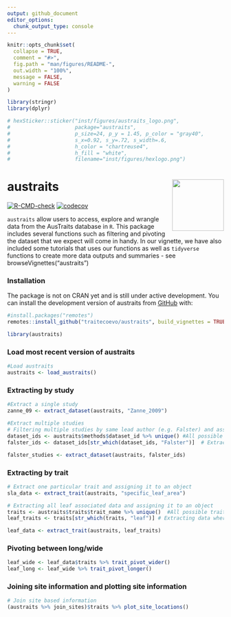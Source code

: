 ```yaml
---
output: github_document
editor_options: 
  chunk_output_type: console
---
```


<!-- README.md is generated from README.Rmd. Please edit that file -->

```r
knitr::opts_chunk$set(
  collapse = TRUE,
  comment = "#>",
  fig.path = "man/figures/README-",
  out.width = "100%",
  message = FALSE,
  warning = FALSE
)

library(stringr)
library(dplyr)

# hexSticker::sticker("inst/figures/austraits_logo.png",
#                     package="austraits",
#                     p_size=24, p_y = 1.45, p_color = "gray40",
#                     s_x=0.92, s_y=.72, s_width=.6,
#                     h_color = "chartreuse4",
#                     h_fill = "white",
#                     filename="inst/figures/hexlogo.png")
```

# austraits <img src="inst/figures/hexlogo.png" align="right" alt="" width="120" />

<!-- badges: start -->
[![R-CMD-check](https://github.com/traitecoevo/austraits/workflows/R-CMD-check/badge.svg)](https://github.com/traitecoevo/austraits/actions)
[![codecov](https://codecov.io/gh/traitecoevo/austraits/branch/master/graph/badge.svg?token=JT1M0AMZ44)](https://codecov.io/gh/traitecoevo/austraits)
<!-- badges: end -->

`austraits` allow users to access, explore and wrangle data from the AusTraits database in `R`. This package includes several functions such as filtering and pivoting the dataset that we expect will come in handy. In our vignette, we have also included some tutorials that uses our functions as well as `tidyverse` functions to create more data outputs and summaries - see browseVignettes("austraits")

### Installation

The package is not on CRAN yet and is still under active development. You can install the development version of austraits from [GitHub](https://github.com/traitecoevo/austraits) with:

```r
#install.packages("remotes")
remotes::install_github("traitecoevo/austraits", build_vignettes = TRUE)

library(austraits) 
```

### Load most recent version of austraits

```r
#Load austraits
austraits <- load_austraits()
```

### Extracting by study
```r
#Extract a single study
zanne_09 <- extract_dataset(austraits, "Zanne_2009") 

#Extract multiple studies
# Filtering multiple studies by same lead author (e.g. Falster) and assigning it to an object
dataset_ids <- austraits$methods$dataset_id %>% unique() #All possible dataset_ids 
falster_ids <- dataset_ids[str_which(dataset_ids, "Falster")]  # Extracting dataset_ids with lead author "Falster" 

falster_studies <- extract_dataset(austraits, falster_ids)
```

### Extracting by trait
```r
# Extract one particular trait and assigning it to an object
sla_data <- extract_trait(austraits, "specific_leaf_area")

# Extracting all leaf associated data and assigning it to an object
traits <- austraits$traits$trait_name %>% unique()  #All possible traits 
leaf_traits <- traits[str_which(traits, "leaf")] # Extracting data where "leaf" occurs in the trait_name

leaf_data <- extract_trait(austraits, leaf_traits) 
```

### Pivoting between long/wide

```r
leaf_wide <- leaf_data$traits %>% trait_pivot_wider()
leaf_long <- leaf_wide %>% trait_pivot_longer()
```

### Joining site information and plotting site information

```r
# Join site based information 
(austraits %>% join_sites)$traits %>% plot_site_locations()
```

